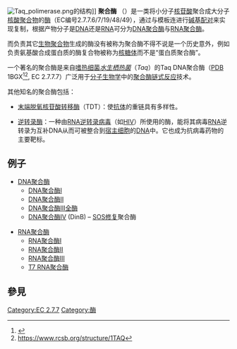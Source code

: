 [[Image:Taq_polimerase.png|thumb]]的结构]]
'''聚合酶''' （{{lang-en|polymeraseis}}）是一类将小分子[[核苷酸|核苷酸]]聚合成大分子[[核酸|核酸]][[聚合物|聚合物]]的[[酶|酶]]（EC编号2.7.7.6/7/19/48/49），通过与模板连进行[[碱基对|碱基配对]]来实现复制，根据产物分子是[[DNA|DNA]]还是[[RNA|RNA]]可分为[[DNA聚合酶|DNA聚合酶]]与[[RNA聚合酶|RNA聚合酶]]。

而负责其它[[生物聚合物|生物聚合物]]生成的酶没有被称为聚合酶不得不说是一个历史意外，例如负责氨基酸合成蛋白质的酶复合物被称为[[核糖体|核糖体]]而不是“蛋白质聚合酶”。

一个著名的聚合酶是来自[[嗜热生物|嗜热]][[细菌|细菌]]''[[水生栖热菌|水生栖热菌]]''（''Taq''）的Taq DNA聚合酶（[[蛋白質資料庫|PDB]] 1BGX<ref>{{Wayback|url=http://www.rcsb.org/pdb/cgi/explore.cgi?pid=288631034363198&pdbId=1BGX |date=20070704130909 }}</ref><ref>https://www.rcsb.org/structure/1TAQ</ref>, EC 2.7.7.7）广泛用于[[分子生物学|分子生物学]]中的[[聚合酶链式反应|聚合酶链式反应]]技术。

其他知名的聚合酶包括：

*[[末端脱氧核苷酸转移酶|末端脱氧核苷酸转移酶]]（TDT）：使[[抗体|抗体]]的重链具有多样性。

*[[逆转录酶|逆转录酶]]：一种由[[RNA|RNA]][[逆转录病毒|逆转录病毒]]（如[[HIV|HIV]]）所使用的酶，能将其病毒[[RNA|RNA]]逆转录为互补DNA从而可被整合到[[宿主|宿主]][[细胞|细胞]]的[[DNA|DNA]]中。它也成为抗病毒药物的主要靶标。

==例子==
*[[DNA聚合酶|DNA聚合酶]]
**[[DNA聚合酶I|DNA聚合酶I]]
**[[DNA聚合酶II|DNA聚合酶II]]
**[[DNA聚合酶Ⅲ全酶|DNA聚合酶Ⅲ全酶]]
**[[DNA聚合酶IV|DNA聚合酶IV]] (DinB) – [[SOS反应|SOS修复]]聚合酶

*[[RNA聚合酶|RNA聚合酶]]
**[[RNA聚合酶I|RNA聚合酶I]]
**[[RNA聚合酶II|RNA聚合酶II]]
**[[RNA聚合酶III|RNA聚合酶III]]
**[[T7_RNA聚合酶|T7 RNA聚合酶]]

==參見==
<references/>

{{激酶类}}
{{DNA replication}}

[[Category:EC_2.7.7|Category:EC 2.7.7]]
[[Category:酶|Category:酶]]